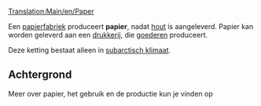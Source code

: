 [[Translation:Main/en/Paper]]{{en/-}}
{{nl/Vracht|name=Papier
|image=Paper.png
|geproduceerd=[[Main/nl/Papierfabriek|Papierfabriek]]
|geaccepteerd=[[Main/nl/Drukkerij|Drukkerij]]
}}


Een [[Main/nl/Papierfabriek|papierfabriek]] produceert '''papier''', nadat [[Main/nl/hout|hout]] is aangeleverd. Papier kan worden geleverd aan een [[Main/nl/Drukkerij|drukkerij]], die [[Main/nl/Goederen|goederen]] produceert.

Deze ketting bestaat alleen in [[Main/en/Klimaat/Nl#Subarctisch|subarctisch klimaat]].


==Achtergrond==

Meer over papier, het gebruik en de productie kun je vinden op [http://www.wikipedia.org/wiki/Paper ]